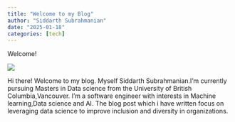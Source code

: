 ```yaml
---
title: "Welcome to my Blog"
author: "Siddarth Subrahmanian"
date: "2025-01-18"
categories: [tech]
---
```


Welcome!

![](UBC%20profile.jpg)

Hi there!
Welcome to my blog.
Myself Siddarth Subrahmanian.I'm currently pursuing Masters in Data science from the University of British Columbia,Vancouver.
I'm a software engineer with interests in Machine learning,Data science and AI.
The blog post which i have written focus on leveraging data science to improve inclusion and diversity in organizations.


